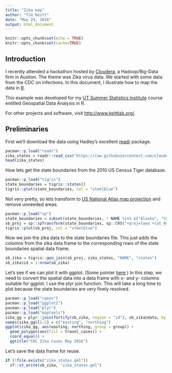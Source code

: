 ```yaml
---
title: "Zika map"
author: "Tim Keitt"
date: "May 24, 2016"
output: html_document
---
```


```r
knitr::opts_chunk$set(echo = TRUE)
knitr::opts_chunk$set(cache=TRUE)
```

## Introduction

I recently attended a hackathon hosted by [Cloudera](http://www.cloudera.com), a Hadoop/Big-Data firm in Austion. The theme was Zika virus data. We started with some data from the CDC on infections. In this document, I illustrate how to map the data in [R](http://www.r-project.org/).

This example was developed for my [UT Summer Statistics Institute](https://stat.utexas.edu/training/ssi) course entitled Geospatial Data Analysis in R.

For other projects and software, visit [http://www.keittlab.org/](http://www.keittlab.org).

## Preliminaries

First we'll download the data using Hadley's excellent [readr](http://github.com/hadley/readr) package.

```r
pacman::p_load("readr")
zika_states = readr::read_csv("https://raw.githubusercontent.com/cloudera-cares-austin/zika-hackathon/master/data/CDC_May_2016_US.csv", col_types = cols())
head(zika_states)
```

How lets get the state boundaries from the 2010 US Census Tiger database.

```r
pacman::p_load("tigris")
state_boundaries = tigris::states()
tigris::plot(state_boundaries, col = "steelblue")
```

Not very pretty, so lets transform to [US National Atlas map projection](http://spatialreference.org/ref/epsg/2163/) and remove unneeded areas.

```r
pacman::p_load("sp")
state_boundaries = subset(state_boundaries, ! NAME %in% c("Alaska", "Commonwealth of the Northern Mariana Islands", "United States Virgin Islands", "American Samoa", "Guam", "Hawaii"))
sb_proj = sp::spTransform(state_boundaries, sp::CRS("+proj=laea +lat_0=45 +lon_0=-100 +x_0=0 +y_0=0 +a=6370997 +b=6370997 +units=m +no_defs"))
tigris::plot(sb_proj, col = "steelblue")
```

Now we join the zika data to the state boundaries file. This just adds the columns from the zika data frame to the corresponding rows of the state boundaries spatial data frame.

```r
sb_zika = tigris::geo_join(sb_proj, zika_states, "NAME", "states")
sb_zika$id = 1:nrow(sb_zika)
```

Let's see if we can plot it with ggplot. (Some pointer [here](https://github.com/hadley/ggplot2/wiki/plotting-polygon-shapefiles).) In this step, we need to convert the spatial data into a data frame with x- and y- columns suitable for ggplot. I use the plyr join function. This will take a long time to plot because the state boundaries are very finely resolved.

```r
pacman::p_load("rgeos")
pacman::p_load("ggplot2")
pacman::p_load("plyr")
pacman::p_load("maptools")
zika_gg = plyr::join(fortify(sb_zika, region = "id"), sb_zika@data, by = "id")
names(zika_gg)[1:2] = c("easting", "northing")
ggplot(zika_gg, aes(easting, northing, group = group)) +
  geom_polygon(aes(fill = travel_cases)) +
  coord_equal() +
  ggtitle("CDC Zika Cases May 2016")
```

Let's save the data frame for reuse.

```r
if (!file.exists("zika_states.gml"))
  sf::st_write(sb_zika, "zika_states.gml")
```
